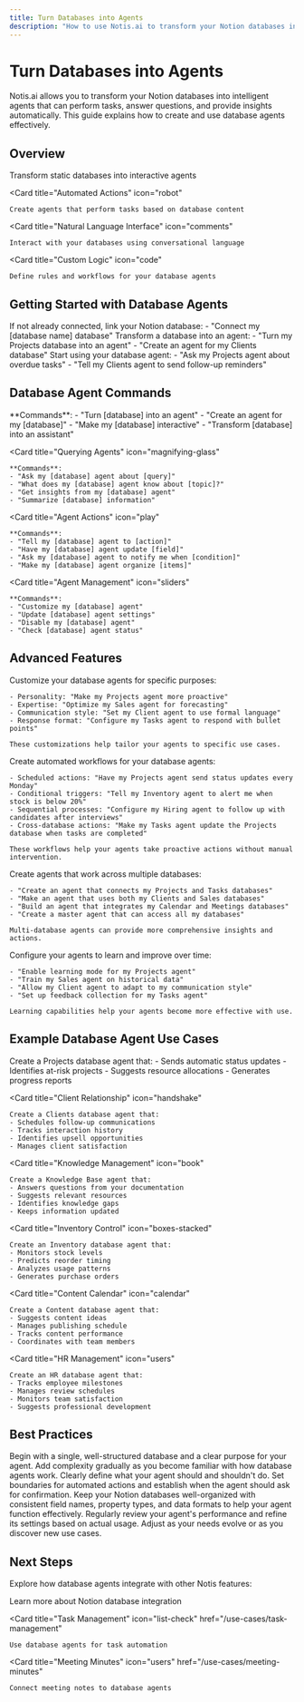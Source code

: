 ```yaml
---
title: Turn Databases into Agents
description: "How to use Notis.ai to transform your Notion databases into intelligent agents"
---
```


# Turn Databases into Agents

Notis.ai allows you to transform your Notion databases into intelligent agents that can perform tasks, answer questions, and provide insights automatically. This guide explains how to create and use database agents effectively.

## Overview

<CardGroup cols={2}>
  <Card
    title="Database Intelligence"
    icon="database"
  >
    Transform static databases into interactive agents
  </Card>
  
  <Card
    title="Automated Actions"
    icon="robot"
  >
    Create agents that perform tasks based on database content
  </Card>
  
  <Card
    title="Natural Language Interface"
    icon="comments"
  >
    Interact with your databases using conversational language
  </Card>
  
  <Card
    title="Custom Logic"
    icon="code"
  >
    Define rules and workflows for your database agents
  </Card>
</CardGroup>

## Getting Started with Database Agents

<Steps>
  <Step title="Connect Your Notion Database">
    If not already connected, link your Notion database:
    - "Connect my [database name] database"
  </Step>
  
  <Step title="Create Your First Agent">
    Transform a database into an agent:
    - "Turn my Projects database into an agent"
    - "Create an agent for my Clients database"
  </Step>
  
  <Step title="Interact with Your Agent">
    Start using your database agent:
    - "Ask my Projects agent about overdue tasks"
    - "Tell my Clients agent to send follow-up reminders"
  </Step>
</Steps>

## Database Agent Commands

<CardGroup cols={2}>
  <Card
    title="Creating Agents"
    icon="plus"
  >
    **Commands**:
    - "Turn [database] into an agent"
    - "Create an agent for my [database]"
    - "Make my [database] interactive"
    - "Transform [database] into an assistant"
  </Card>
  
  <Card
    title="Querying Agents"
    icon="magnifying-glass"
  >
    **Commands**:
    - "Ask my [database] agent about [query]"
    - "What does my [database] agent know about [topic]?"
    - "Get insights from my [database] agent"
    - "Summarize [database] information"
  </Card>
  
  <Card
    title="Agent Actions"
    icon="play"
  >
    **Commands**:
    - "Tell my [database] agent to [action]"
    - "Have my [database] agent update [field]"
    - "Ask my [database] agent to notify me when [condition]"
    - "Make my [database] agent organize [items]"
  </Card>
  
  <Card
    title="Agent Management"
    icon="sliders"
  >
    **Commands**:
    - "Customize my [database] agent"
    - "Update [database] agent settings"
    - "Disable my [database] agent"
    - "Check [database] agent status"
  </Card>
</CardGroup>

## Advanced Features

<AccordionGroup>
  <Accordion title="Agent Customization">
    Customize your database agents for specific purposes:
    
    - Personality: "Make my Projects agent more proactive"
    - Expertise: "Optimize my Sales agent for forecasting"
    - Communication style: "Set my Client agent to use formal language"
    - Response format: "Configure my Tasks agent to respond with bullet points"
    
    These customizations help tailor your agents to specific use cases.
  </Accordion>
  
  <Accordion title="Automated Workflows">
    Create automated workflows for your database agents:
    
    - Scheduled actions: "Have my Projects agent send status updates every Monday"
    - Conditional triggers: "Tell my Inventory agent to alert me when stock is below 20%"
    - Sequential processes: "Configure my Hiring agent to follow up with candidates after interviews"
    - Cross-database actions: "Make my Tasks agent update the Projects database when tasks are completed"
    
    These workflows help your agents take proactive actions without manual intervention.
  </Accordion>
  
  <Accordion title="Multi-Database Intelligence">
    Create agents that work across multiple databases:
    
    - "Create an agent that connects my Projects and Tasks databases"
    - "Make an agent that uses both my Clients and Sales databases"
    - "Build an agent that integrates my Calendar and Meetings databases"
    - "Create a master agent that can access all my databases"
    
    Multi-database agents can provide more comprehensive insights and actions.
  </Accordion>
  
  <Accordion title="Learning and Adaptation">
    Configure your agents to learn and improve over time:
    
    - "Enable learning mode for my Projects agent"
    - "Train my Sales agent on historical data"
    - "Allow my Client agent to adapt to my communication style"
    - "Set up feedback collection for my Tasks agent"
    
    Learning capabilities help your agents become more effective with use.
  </Accordion>
</AccordionGroup>

## Example Database Agent Use Cases

<CardGroup cols={3}>
  <Card
    title="Project Management"
    icon="clipboard-list"
  >
    Create a Projects database agent that:
    - Sends automatic status updates
    - Identifies at-risk projects
    - Suggests resource allocations
    - Generates progress reports
  </Card>
  
  <Card
    title="Client Relationship"
    icon="handshake"
  >
    Create a Clients database agent that:
    - Schedules follow-up communications
    - Tracks interaction history
    - Identifies upsell opportunities
    - Manages client satisfaction
  </Card>
  
  <Card
    title="Knowledge Management"
    icon="book"
  >
    Create a Knowledge Base agent that:
    - Answers questions from your documentation
    - Suggests relevant resources
    - Identifies knowledge gaps
    - Keeps information updated
  </Card>
  
  <Card
    title="Inventory Control"
    icon="boxes-stacked"
  >
    Create an Inventory database agent that:
    - Monitors stock levels
    - Predicts reorder timing
    - Analyzes usage patterns
    - Generates purchase orders
  </Card>
  
  <Card
    title="Content Calendar"
    icon="calendar"
  >
    Create a Content database agent that:
    - Suggests content ideas
    - Manages publishing schedule
    - Tracks content performance
    - Coordinates with team members
  </Card>
  
  <Card
    title="HR Management"
    icon="users"
  >
    Create an HR database agent that:
    - Tracks employee milestones
    - Manages review schedules
    - Monitors team satisfaction
    - Suggests professional development
  </Card>
</CardGroup>

## Best Practices

<AccordionGroup>
  <Accordion title="Start Simple">
    Begin with a single, well-structured database and a clear purpose for your agent. Add complexity gradually as you become familiar with how database agents work.
  </Accordion>
  
  <Accordion title="Define Clear Parameters">
    Clearly define what your agent should and shouldn't do. Set boundaries for automated actions and establish when the agent should ask for confirmation.
  </Accordion>
  
  <Accordion title="Maintain Database Structure">
    Keep your Notion databases well-organized with consistent field names, property types, and data formats to help your agent function effectively.
  </Accordion>
  
  <Accordion title="Review and Refine">
    Regularly review your agent's performance and refine its settings based on actual usage. Adjust as your needs evolve or as you discover new use cases.
  </Accordion>
</AccordionGroup>

## Next Steps

Explore how database agents integrate with other Notis features:

<CardGroup cols={3}>
  <Card
    title="Notion Databases"
    icon="database"
    href="/capabilities/notion-databases"
  >
    Learn more about Notion database integration
  </Card>
  
  <Card
    title="Task Management"
    icon="list-check"
    href="/use-cases/task-management"
  >
    Use database agents for task automation
  </Card>
  
  <Card
    title="Meeting Minutes"
    icon="users"
    href="/use-cases/meeting-minutes"
  >
    Connect meeting notes to database agents
  </Card>
</CardGroup>
